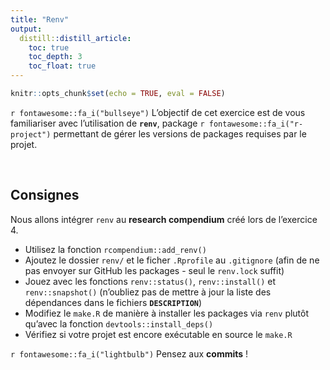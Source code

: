 ```yaml
---
title: "Renv"
output: 
  distill::distill_article:
    toc: true
    toc_depth: 3
    toc_float: true
---
```


```r
knitr::opts_chunk$set(echo = TRUE, eval = FALSE)
```



::: {.box-header}
`r fontawesome::fa_i("bullseye")`
L'objectif de cet exercice est de vous familiariser avec l'utilisation de **`renv`**, package `r fontawesome::fa_i("r-project")` permettant de gérer les versions de packages requises par le projet.
:::



<br />

## Consignes

Nous allons intégrer `renv` au **research compendium** créé lors de l'exercice 4.

- Utilisez la fonction `rcompendium::add_renv()`
- Ajoutez le dossier `renv/` et le ficher `.Rprofile` au `.gitignore` (afin de ne pas envoyer sur GitHub les packages - seul le `renv.lock` suffit)
- Jouez avec les fonctions `renv::status()`, `renv::install()` et `renv::snapshot()` (n'oubliez pas de mettre à jour la liste des dépendances dans le fichiers **`DESCRIPTION`**)
- Modifiez le `make.R` de manière à installer les packages via `renv` plutôt qu'avec la fonction `devtools::install_deps()`
- Vérifiez si votre projet est encore exécutable en source le `make.R`


`r fontawesome::fa_i("lightbulb")` Pensez aux **commits** !

